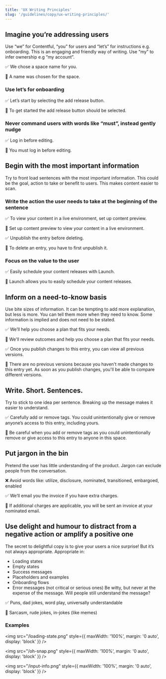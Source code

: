 ```yaml
---
title: 'UX Writing Principles'
slug: '/guidelines/copy/ux-writing-principles/'
---
```


## Imagine you’re addressing users

Use “we” for Contentful, “you” for users and “let’s” for instructions e.g. onboarding. This is an engaging and friendly way of writing. Use “my” to infer ownership e.g “my account”.

✅ We chose a space name for you.

🚫 A name was chosen for the space.

### Use let’s for onboarding

✅ Let’s start by selecting the add release button.

🚫 To get started the add release button should be selected.

### Never command users with words like “must”, instead gently nudge

✅ Log in before editing.

🚫 You must log in before editing.

## Begin with the most important information

Try to front load sentences with the most important information. This could be the goal, action to take or benefit to users. This makes content easier to scan.

### Write the action the user needs to take at the beginning of the sentence

✅ To view your content in a live environment, set up content preview.

🚫 Set up content preview to view your content in a live environment.

✅ Unpublish the entry before deleting.

🚫 To delete an entry, you have to first unpublish it.

### Focus on the value to the user

✅ Easily schedule your content releases with Launch.

🚫 Launch allows you to easily schedule your content releases.

## Inform on a need-to-know basis

Use bite sizes of information. It can be tempting to add more explanation, but less is more. You can tell them more when they need to know.
Some information is implied and does not need to be stated.

✅ We’ll help you choose a plan that fits your needs.

🚫 We'll review outcomes and help you choose a plan that fits your needs.

✅ Once you publish changes to this entry, you can view all previous versions.

🚫 There are no previous versions because you haven't made changes to this entry yet. As soon as you publish changes, you'll be able to compare different versions.

## Write. Short. Sentences.

Try to stick to one idea per sentence. Breaking up the message makes it easier to understand.

✅ Carefully add or remove tags. You could unintentionally give or remove anyone’s access to this entry, including yours.

🚫 Be careful when you add or remove tags as you could unintentionally remove or give access to this entry to anyone in this space.

## Put jargon in the bin

Pretend the user has little understanding of the product. Jargon can exclude people from the conversation.

❌ Avoid words like: utilize, disclosure, nominated, transitioned, embargoed, enabled

✅ We’ll email you the invoice if you have extra charges.

🚫 If additional charges are applicable, you will be sent an invoice at your nominated email.

## Use delight and humour to distract from a negative action or amplify a positive one

The secret to delightful copy is to give your users a nice surprise! But it’s not always appropriate. Appropriate in:

- Loading states
- Empty states
- Success messages
- Placeholders and examples
- Onboarding flows
- Error messages (not critical or serious ones)
  Be witty, but never at the expense of the message. Will people still understand the message?

✅ Puns, dad jokes, word play, universally understandable

🚫 Sarcasm, rude jokes, in-jokes (like memes)

### Examples

<img
  src="/loading-state.png"
  style={{ maxWidth: '100%', margin: '0 auto', display: 'block' }}
/>

<img
  src="/oh-snap.png"
  style={{ maxWidth: '100%', margin: '0 auto', display: 'block' }}
/>

<img
  src="/input-info.png"
  style={{ maxWidth: '100%', margin: '0 auto', display: 'block' }}
/>
